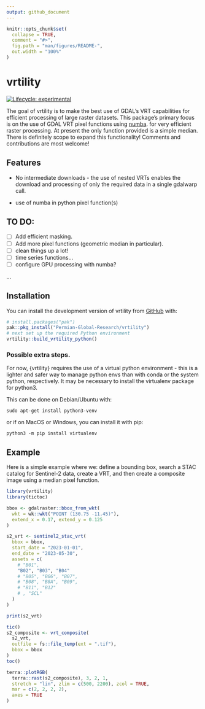 ```yaml
---
output: github_document
---
```


<!-- README.md is generated from README.Rmd. Please edit that file -->

```r
knitr::opts_chunk$set(
  collapse = TRUE,
  comment = "#>",
  fig.path = "man/figures/README-",
  out.width = "100%"
)
```

# vrtility

<!-- badges: start -->
[![Lifecycle: experimental](https://img.shields.io/badge/lifecycle-experimental-orange.svg)](https://lifecycle.r-lib.org/articles/stages.html#experimental)
<!-- badges: end -->

The goal of vrtility is to make the best use of GDAL's VRT capabilities for
efficient processing of large raster datasets. This package's primary focus is 
on the use of GDAL VRT pixel functions using [numba](https://numba.pydata.org/).
for very efficient raster processing. At present the only function provided
is a simple median. There is definitely scope to expand this functionality! 
Comments and contributions are most welcome! 

## Features

- No intermediate downloads - the use of nested VRTs enables the download
and processing of only the required data in a single gdalwarp call. 

- use of numba in python pixel function(s)

## TO DO:

- [ ] Add efficient masking.
- [ ] Add more pixel functions (geometric median in particular).
- [ ] clean things up a lot!
- [ ] time series functions...
- [ ] configure GPU processing with numba?

...

## Installation

You can install the development version of vrtility from [GitHub](https://github.com/) with:

``` r
# install.packages("pak")
pak::pkg_install("Permian-Global-Research/vrtility")
# next set up the required Python environment
vrtility::build_vrtility_python()
```

### Possible extra steps.

For now, {vrtility} requires the use of a virtual python environment - this is 
a lighter and safer way to manage python envs than with conda or the system
python, respectively. It may be necessary to install the virtualenv package
for python3. 

This can be done on Debian/Ubuntu with:

```
sudo apt-get install python3-venv
```
or if on MacOS or Windows, you can install it with pip:

```
python3 -m pip install virtualenv
```

## Example

Here is a simple example where we: define a bounding box, search a STAC catalog
for Sentinel-2 data, create a VRT, and then create a composite image 
using a median pixel function.

```r
library(vrtility)
library(tictoc)

bbox <- gdalraster::bbox_from_wkt(
  wkt = wk::wkt("POINT (130.75 -11.45)"),
  extend_x = 0.17, extend_y = 0.125
)

s2_vrt <- sentinel2_stac_vrt(
  bbox = bbox,
  start_date = "2023-01-01",
  end_date = "2023-05-30",
  assets = c(
    # "B01",
    "B02", "B03", "B04"
    # "B05", "B06", "B07",
    # "B08", "B8A", "B09",
    # "B11", "B12"
    # , "SCL"
  )
)

print(s2_vrt)

tic()
s2_composite <- vrt_composite(
  s2_vrt,
  outfile = fs::file_temp(ext = ".tif"),
  bbox = bbox
)
toc()

terra::plotRGB(
  terra::rast(s2_composite), 3, 2, 1,
  stretch = "lin", zlim = c(500, 2200), zcol = TRUE,
  mar = c(2, 2, 2, 2),
  axes = TRUE
)
```

